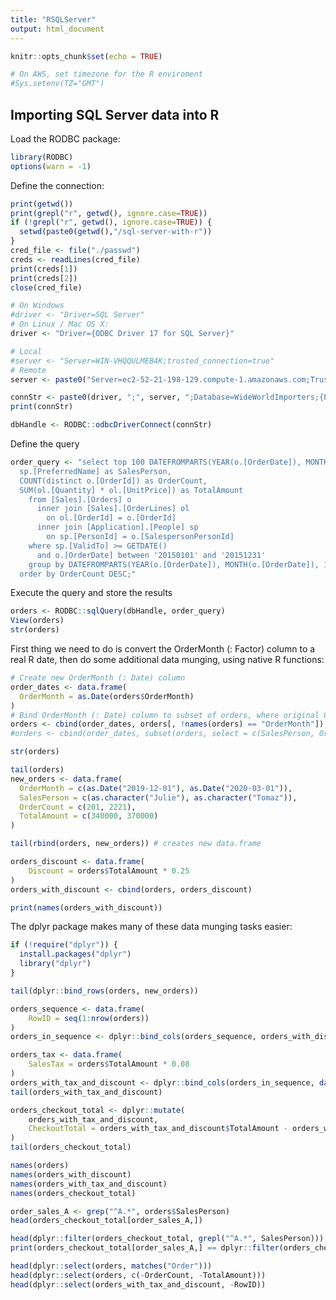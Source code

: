 ```yaml
---
title: "RSQLServer"
output: html_document
---
```


```r
knitr::opts_chunk$set(echo = TRUE)

# On AWS, set timezone for the R enviroment
#Sys.setenv(TZ="GMT")
```

## Importing SQL Server data into R

Load the RODBC package:
```r
library(RODBC)
options(warn = -1)
```

Define the connection:
```r
print(getwd())
print(grepl("r", getwd(), ignore.case=TRUE))
if (!grepl("r", getwd(), ignore.case=TRUE)) {
  setwd(paste0(getwd(),"/sql-server-with-r"))
}
cred_file <- file("./passwd")
creds <- readLines(cred_file)
print(creds[1])
print(creds[2])
close(cred_file)

# On Windows
#driver <- "Driver=SQL Server"
# On Linux / Mac OS X:
driver <- "Driver={ODBC Driver 17 for SQL Server}"

# Local
#server <- "Server=WIN-VHQQULMEB4K;trusted_connection=true"
# Remote
server <- paste0("Server=ec2-52-21-198-129.compute-1.amazonaws.com;Trusted_Connection=no;UID=", creds[1], ";PWD=", creds[2])

connStr <- paste0(driver, ";", server, ";Database=WideWorldImporters;{Persist Security Info=True};")
print(connStr)

dbHandle <- RODBC::odbcDriverConnect(connStr)
```

Define the query
```r
order_query <- "select top 100 DATEFROMPARTS(YEAR(o.[OrderDate]), MONTH(o.[OrderDate]), 1) As OrderMonth,
  sp.[PreferredName] as SalesPerson,
  COUNT(distinct o.[OrderId]) as OrderCount,
  SUM(ol.[Quantity] * ol.[UnitPrice]) as TotalAmount
	from [Sales].[Orders] o
	  inner join [Sales].[OrderLines] ol
	    on ol.[OrderId] = o.[OrderId]
	  inner join [Application].[People] sp
	    on sp.[PersonId] = o.[SalespersonPersonId]
	where sp.[ValidTo] >= GETDATE()
	  and o.[OrderDate] between '20150101' and '20151231'
	group by DATEFROMPARTS(YEAR(o.[OrderDate]), MONTH(o.[OrderDate]), 1), sp.[PreferredName]
  order by OrderCount DESC;"
```

Execute the query and store the results
```r
orders <- RODBC::sqlQuery(dbHandle, order_query)
View(orders)
str(orders)
```

First thing we need to do is convert the OrderMonth (: Factor) column to a real R date, then do some additional data munging, using native R functions:
```r
# Create new OrderMonth (: Date) column
order_dates <- data.frame(
  OrderMonth = as.Date(orders$OrderMonth)
)
# Bind OrderMonth (: Date) column to subset of orders, where original OrderMonth column has been removed
orders <- cbind(order_dates, orders[, !names(orders) == "OrderMonth"]) 
#orders <- cbind(order_dates, subset(orders, select = c(SalesPerson, OrderCount, TotalAmount)))

str(orders)

tail(orders)
new_orders <- data.frame(
  OrderMonth = c(as.Date("2019-12-01"), as.Date("2020-03-01")),
  SalesPerson = c(as.character("Julie"), as.character("Tomaz")),
  OrderCount = c(201, 2221),
  TotalAmount = c(340000, 370000)
)

tail(rbind(orders, new_orders)) # creates new data.frame

orders_discount <- data.frame(
    Discount = orders$TotalAmount * 0.25
)
orders_with_discount <- cbind(orders, orders_discount)

print(names(orders_with_discount))
```

The dplyr package makes many of these data munging tasks easier:
```r
if (!require("dplyr")) {
  install.packages("dplyr")
  library("dplyr")
}

tail(dplyr::bind_rows(orders, new_orders))

orders_sequence <- data.frame(
    RowID = seq(1:nrow(orders))
)
orders_in_sequence <- dplyr::bind_cols(orders_sequence, orders_with_discount)

orders_tax <- data.frame(
    SalesTax = orders$TotalAmount * 0.08
)
orders_with_tax_and_discount <- dplyr::bind_cols(orders_in_sequence, data.frame(orders_tax))
tail(orders_with_tax_and_discount)

orders_checkout_total <- dplyr::mutate(
    orders_with_tax_and_discount, 
    CheckoutTotal = orders_with_tax_and_discount$TotalAmount - orders_with_tax_and_discount$Discount + orders_with_tax_and_discount$SalesTax
)
tail(orders_checkout_total)
```

```r
names(orders)
names(orders_with_discount)
names(orders_with_tax_and_discount)
names(orders_checkout_total)
```
```r
order_sales_A <- grep("^A.*", orders$SalesPerson)
head(orders_checkout_total[order_sales_A,])
```

```r
head(dplyr::filter(orders_checkout_total, grepl("^A.*", SalesPerson)))
print(orders_checkout_total[order_sales_A,] == dplyr::filter(orders_checkout_total, grepl("^A.*", SalesPerson)))
```

```r
head(dplyr::select(orders, matches("Order")))
head(dplyr::select(orders, c(-OrderCount, -TotalAmount)))
head(dplyr::select(orders_with_tax_and_discount, -RowID))
```
